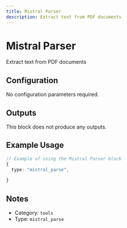 ```yaml
---
title: Mistral Parser
description: Extract text from PDF documents
---
```


# Mistral Parser

<BlockInfoCard 
  type="mistral_parse"
  color="#000000"
  category="tools"
/>

Extract text from PDF documents

## Configuration

No configuration parameters required.

## Outputs

This block does not produce any outputs.

## Example Usage

```typescript
// Example of using the Mistral Parser block
{
  type: "mistral_parse",
  
}
```

## Notes

- Category: `tools`
- Type: `mistral_parse`
